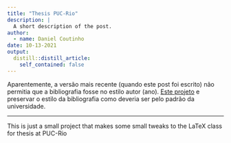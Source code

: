 ```yaml
---
title: "Thesis PUC-Rio"
description: |
  A short description of the post.
author:
  - name: Daniel Coutinho
date: 10-13-2021
output:
  distill::distill_article:
    self_contained: false
---
```


Aparentemente, a versão mais recente (quando este post foi escrito) não permitia que a bibliografia fosse no estilo autor (ano). [Este projeto](https://github.com/danmrc/thesispuc-alpha) e preservar o estilo da bibliografia como deveria ser pelo padrão da universidade.  

---

This is just a small project that makes some small tweaks to the LaTeX class for thesis at PUC-Rio